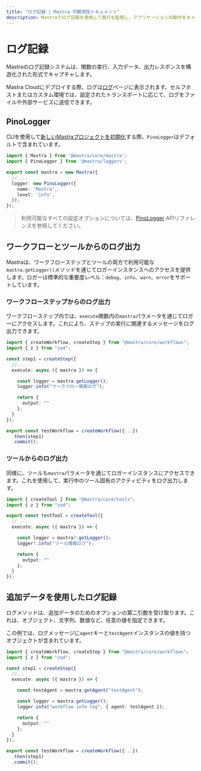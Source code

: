 ```yaml
---
title: "ログ記録 | Mastra 可観測性ドキュメント"
description: Mastraでログ記録を使用して実行を監視し、アプリケーションの動作をキャプチャし、AIアプリケーションの精度を向上させる方法を学びます。
---
```




# ログ記録

Mastraのログ記録システムは、関数の実行、入力データ、出力レスポンスを構造化された形式でキャプチャします。

Mastra Cloudにデプロイする際、ログは[ログ](../mastra-cloud/observability.mdx)ページに表示されます。セルフホストまたはカスタム環境では、設定されたトランスポートに応じて、ログをファイルや外部サービスに送信できます。



## PinoLogger

CLIを使用して[新しいMastraプロジェクトを初期化](../getting-started/installation.mdx)する際、`PinoLogger`はデフォルトで含まれています。

```typescript filename="src/mastra/index.ts" showLineNumbers copy
import { Mastra } from '@mastra/core/mastra';
import { PinoLogger } from '@mastra/loggers';

export const mastra = new Mastra({
  // ...
  logger: new PinoLogger({
    name: 'Mastra',
    level: 'info',
  }),
});
```

> 利用可能なすべての設定オプションについては、[PinoLogger](../../reference/observability/logger.mdx) APIリファレンスを参照してください。



## ワークフローとツールからのログ出力

Mastraは、ワークフローステップとツールの両方で利用可能な`mastra.getLogger()`メソッドを通じてロガーインスタンスへのアクセスを提供します。ロガーは標準的な重要度レベル：`debug`、`info`、`warn`、`error`をサポートしています。

### ワークフローステップからのログ出力

ワークフローステップ内では、`execute`関数内の`mastra`パラメータを通じてロガーにアクセスします。これにより、ステップの実行に関連するメッセージをログ出力できます。


```typescript {8-9} filename="src/mastra/workflows/test-workflow.ts" showLineNumbers copy
import { createWorkflow, createStep } from "@mastra/core/workflows";
import { z } from "zod";

const step1 = createStep({
  //...
  execute: async ({ mastra }) => {

    const logger = mastra.getLogger();
    logger.info("ワークフロー情報ログ");

    return {
      output: ""
    };
  }
});

export const testWorkflow = createWorkflow({...})
  .then(step1)
  .commit();
```

### ツールからのログ出力

同様に、ツールも`mastra`パラメータを通じてロガーインスタンスにアクセスできます。これを使用して、実行中のツール固有のアクティビティをログ出力します。

```typescript {8-9} filename="src/mastra/tools/test-tool.ts" showLineNumbers copy
import { createTool } from "@mastra/core/tools";
import { z } from "zod";

export const testTool = createTool({
  // ...
  execute: async ({ mastra }) => {

    const logger = mastra?.getLogger();
    logger?.info("ツール情報ログ");

    return {
      output: ""
    };
  }
});
```




## 追加データを使用したログ記録

ログメソッドは、追加データのためのオプションの第二引数を受け取ります。これは、オブジェクト、文字列、数値など、任意の値を指定できます。

この例では、ログメッセージに`agent`キーと`testAgent`インスタンスの値を持つオブジェクトが含まれています。

```typescript {11} filename="src/mastra/workflows/test-workflow.ts" showLineNumbers copy
import { createWorkflow, createStep } from "@mastra/core/workflows";
import { z } from "zod";

const step1 = createStep({
  //...
  execute: async ({ mastra }) => {

    const testAgent = mastra.getAgent("testAgent");

    const logger = mastra.getLogger();
    logger.info("workflow info log", { agent: testAgent });

    return {
      output: ""
    };
  }
});

export const testWorkflow = createWorkflow({...})
  .then(step1)
  .commit();
```
